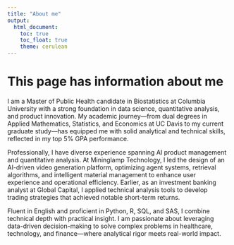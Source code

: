 ```yaml
---
title: "About me"
output: 
  html_document:
    toc: true
    toc_float: true
    theme: cerulean
---
```


# This page has information about me

I am a Master of Public Health candidate in Biostatistics at Columbia University with a strong foundation in data science, quantitative analysis, and product innovation. My academic journey—from dual degrees in Applied Mathematics, Statistics, and Economics at UC Davis to my current graduate study—has equipped me with solid analytical and technical skills, reflected in my top 5% GPA performance.

Professionally, I have diverse experience spanning AI product management and quantitative analysis. At Mininglamp Technology, I led the design of an AI-driven video generation platform, optimizing agent systems, retrieval algorithms, and intelligent material management to enhance user experience and operational efficiency. Earlier, as an investment banking analyst at Global Capital, I applied technical analysis tools to develop trading strategies that achieved notable short-term returns.

Fluent in English and proficient in Python, R, SQL, and SAS, I combine technical depth with practical insight. I am passionate about leveraging data-driven decision-making to solve complex problems in healthcare, technology, and finance—where analytical rigor meets real-world impact.